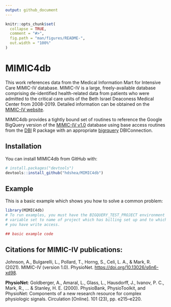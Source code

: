 ```yaml
---
output: github_document
---
```


<!-- README.md is generated from README.Rmd. Please edit that file -->

```r
knitr::opts_chunk$set(
  collapse = TRUE,
  comment = "#>",
  fig.path = "man/figures/README-",
  out.width = "100%"
)
```

# MIMIC4db

<!-- badges: start -->
<!-- badges: end -->

This work references data from the Medical Information Mart for Intensive Care MIMIC-IV database. 
MIMIC-IV is a large, freely-available database comprising de-identified health-related data from patients who
were admitted to the critical care units of the Beth Israel Deaconess Medical Center from 2008-2019.  Detailed
information can be obtained on the [MIMIC-IV website](https://mimic.mit.edu/docs/iv/).

MIMIC4db provides a tightly bound set of routines to reference the Google BigQuery version of the [MIMIC-IV v1.0](https://physionet.org/content/mimiciii/1.0/) database using 
base access routines from the [DBI](https://github.com/r-dbi/DBI) R package with an appropriate [bigrquery](https://github.com/r-dbi/bigrquery) DBIConnection. 

## Installation

You can install MIMIC4db from GitHub with:

``` r
# install.packages("devtools")
devtools::install_github("hdshea/MIMIC4db")
```
## Example

This is a basic example which shows you how to solve a common problem:

```r
library(MIMIC4db)
# To run examples, you must have the BIGQUERY_TEST_PROJECT environment
# variable set to name of project which has billing set up and to which
# you have write access.

## basic example code
```

## Citations for MIMIC-IV publications:

Johnson, A., Bulgarelli, L., Pollard, T., Horng, S., Celi, L. A., & Mark, R. (2021). MIMIC-IV (version 1.0). PhysioNet. [https://doi.org/10.13026/s6n6-xd98](https://doi.org/10.13026/s6n6-xd98).

**PhysioNet**:
Goldberger, A., Amaral, L., Glass, L., Hausdorff, J., Ivanov, P. C., Mark, R., ... & Stanley, H. E. (2000).
PhysioBank, PhysioToolkit, and PhysioNet: Components of a new research resource for complex physiologic signals.
Circulation [Online]. 101 (23), pp. e215–e220.
